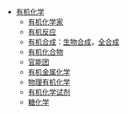 *[[:Category:有机化学|有机化学]]
**[[:Category:有机化学家|有机化学家]]
**[[:Category:有机反应|有机反应]]
**[[:Category:有机合成|有机合成]]：[[:Category:生物合成|生物合成]]，[[:Category:全合成|全合成]]
**[[:Category:有机化合物|有机化合物]]
**[[:Category:官能团|官能团]]
**[[:Category:有机金属化学|有机金属化学]]
**[[:Category:物理有机化学|物理有机化学]]
**[[:Category:有机化学试剂|有机化学试剂]]
**[[:Category:糖化学|糖化学]]